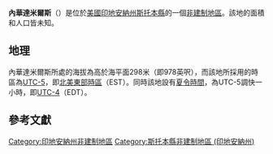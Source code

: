 {{noteTA
|G1=USState
|G2=地名
|G3=Unit
}}
{{Infobox settlement
|official_name            = 內華達米爾斯
|native_name = Nevada Mills
|settlement_type          = [[非建制地區|非建制地區]]
|image_skyline            = 
|imagesize                = 
|pushpin_map              = USA Indiana
|pushpin_label            = 內華達米爾斯
|pushpin_label_position   = top
|pushpin_map_caption      = 內華達米爾斯在印地安納州的位置
|subdivision_type         = [[世界政區索引|國家]]
|subdivision_type1        = [[美国州份|州份]]
|subdivision_type2        = [[印地安納州行政区划|縣]]
|subdivision_name         = [[美国|美国]]
|subdivision_name1        = [[印地安納州|印地安納州]]
|subdivision_name2        = [[斯托本縣_(印地安納州)|斯托本縣]]
|elevation_ft             = 978
|elevation_m              = 298
|area_total_km2           = 
|area_total_sq_mi         = 
|area_land_km2            = 
|area_land_sq_mi          = 
|area_water_km2           = 
|area_water_sq_mi         = 
|population_as_of         = 2010
|population_footnotes     = 
|population_total         = 
|population_metro         = 
|population_density_km2   = auto
|population_density_sq_mi = auto
|timezone                 = [[北美东部时区|北美东部时区]]
|utc_offset               = -5
|coordinates              = {{coord|41|43|33|N|85|04|56|W|display=inline,title}}
| coor_pinpoint           = 
| coordinates_footnotes   = 
|timezone_DST             = EDT
|utc_offset_DST           = -4
|postal_code_type         = [[美國郵區編號|郵區編號]]
|postal_code              = 46703
|area_code                = {{link-en|电话区号260|Area code 260|260}}
|blank_name = [[地名信息系统|GNIS ID]]
|blank_info = 440012<ref name="GNIS">{{cite gnis|440012|Nevada Mills}}</ref>
}}
'''內華達米爾斯'''（{{lang-en|Nevada Mills}}）是位於[[美國|美國]][[印地安納州|印地安納州]][[斯托本縣_(印地安納州)|斯托本縣]]的一個[[非建制地區|非建制地區]]。該地的面積和人口皆未知。

== 地理 ==
內華達米爾斯所處的海拔為高於海平面298米（即978英呎），而該地所採用的時區為[[UTC-5|UTC-5]]，即[[北美東部時區|北美東部時區]]（EST）。同時該地設有[[夏令時間|夏令時間]]，為UTC-5調快一小時，即[[UTC-4|UTC-4]]（EDT）。

== 參考文獻 ==
{{reflist}}

{{斯托本縣 (印地安納州)}}

{{DEFAULTSORT:Nevada Mills}}
[[Category:印地安納州非建制地區|Category:印地安納州非建制地區]]
[[Category:斯托本縣非建制地區_(印地安納州)|Category:斯托本縣非建制地區 (印地安納州)]]

{{Indiana-geo-stub}}